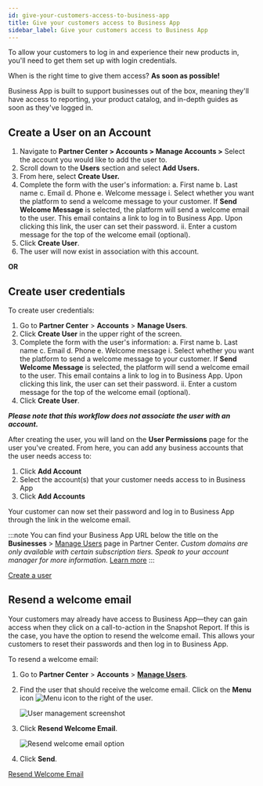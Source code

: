 ```yaml
---
id: give-your-customers-access-to-business-app
title: Give your customers access to Business App
sidebar_label: Give your customers access to Business App
---
```


To allow your customers to log in and experience their new products in, you'll need to get them set up with login credentials.

When is the right time to give them access? **As soon as possible!**

Business App is built to support businesses out of the box, meaning they'll have access to reporting, your product catalog, and in-depth guides as soon as they've logged in.

## Create a User on an Account

1. Navigate to **Partner Center > Accounts > Manage Accounts >** Select the account you would like to add the user to.
2. Scroll down to the **Users** section and select **Add Users.**
3. From here, select **Create User.**
4. Complete the form with the user's information:
   a. First name
   b. Last name
   c. Email
   d. Phone
   e. Welcome message
      i. Select whether you want the platform to send a welcome message to your customer. If **Send Welcome Message** is selected, the platform will send a welcome email to the user. This email contains a link to log in to Business App. Upon clicking this link, the user can set their password.
      ii. Enter a custom message for the top of the welcome email (optional).
5. Click **Create User**.
6. The user will now exist in association with this account.

**OR**

## Create user credentials

To create user credentials:

1. Go to **Partner Center** > **Accounts** > **Manage Users**.
2. Click **Create User** in the upper right of the screen.
3. Complete the form with the user's information:
   a. First name
   b. Last name
   c. Email
   d. Phone
   e. Welcome message
      i. Select whether you want the platform to send a welcome message to your customer. If **Send Welcome Message** is selected, the platform will send a welcome email to the user. This email contains a link to log in to Business App. Upon clicking this link, the user can set their password.
      ii. Enter a custom message for the top of the welcome email (optional).
4. Click **Create User**.

***Please note that this workflow does not associate the user with an account.***

After creating the user, you will land on the **User Permissions** page for the user you've created. From here, you can add any business accounts that the user needs access to:

1. Click **Add Account**
2. Select the account(s) that your customer needs access to in Business App
3. Click **Add Accounts**

Your customer can now set their password and log in to Business App through the link in the welcome email.

:::note
You can find your Business App URL below the title on the **Businesses** > [Manage Users](https://partners.vendasta.com/bc-admin?utm_campaign=partner-onboarding&utm_medium=referral&utm_source=resource-center&utm_content=welcome-inline-link) page in Partner Center. *Custom domains are only available with certain subscription tiers. Speak to your account manager for more information.* [Learn more](/accounts/accounts-manage-users)
:::

<div style={{textAlign: 'center', paddingBottom: '15px'}}>
  <a style={{fontSize: '16px', fontWeight: 'bold', color: '#ffffff', backgroundColor: '#33ace2', textDecoration: 'none', borderRadius: '5px', padding: '10px 30px 9px 30px', border: '1px solid #33ACE2', display: 'inline-block', textAlign: 'center'}} href="https://partners.vendasta.com/bc-admin?utm_campaign=partner-onboarding&utm_medium=referral&utm_source=resource-center&utm_content=create-user-button" target="_blank" rel="noopener">Create a user</a>
</div>

## Resend a welcome email

Your customers may already have access to Business App—they can gain access when they click on a call-to-action in the Snapshot Report. If this is the case, you have the option to resend the welcome email. This allows your customers to reset their passwords and then log in to Business App.

To resend a welcome email:

1. Go to **Partner Center** > **Accounts** > [**Manage Users**](https://partners.vendasta.com/bc-admin/).
2. Find the user that should receive the welcome email. Click on the **Menu** icon ![Menu icon](./img/accounts/accounts-manage-users/menu-icon.png) to the right of the user.
   
   ![User management screenshot](./img/accounts/accounts-manage-users/user-management-screenshot.png)

3. Click **Resend Welcome Email**.
   
   ![Resend welcome email option](./img/accounts/accounts-manage-users/resend-welcome-email.png)

4. Click **Send**.

<div style={{textAlign: 'center', paddingBottom: '15px'}}>
  <a style={{fontSize: '16px', fontWeight: 'bold', color: '#ffffff', backgroundColor: '#33ace2', textDecoration: 'none', borderRadius: '5px', padding: '10px 30px 9px 30px', border: '1px solid #33ACE2', display: 'inline-block', textAlign: 'center'}} href="https://partners.vendasta.com/bc-admin?utm_campaign=partner-onboarding&utm_medium=referral&utm_source=resource-center&utm_content=create-user-button" target="_blank" rel="noopener">Resend Welcome Email</a>
</div>